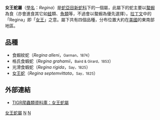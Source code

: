 {{Automatic Taxobox
| taxon = Regina
| image =  Regina septemvittataPCCA20060513-3674B.jpg
| image_caption = [[女王蛇|女王蛇]]（''Regina septemvittata''）
| authority = Baird & Girard，1853}}

'''女王蛇屬'''（[[學名|學名]]：''Regina''）是[[蛇亞目|蛇亞目]][[新蛇科|新蛇科]]下的一個屬，此屬下的蛇主要以[[螯蝦|螯蝦]]為食（亦會進食其它如[[蛙|蛙]]類、[[魚類|魚類]]等，不過會以螯蝦為優先選擇）。[[拉丁文|拉丁文]]中的「Regina」即「[[女王|女王]]」之意。屬下共有四個品種，分布位置大約在[[美國|美國]]的東南部地區。

==品種==
* 食蝦紋蛇（''Regina alleni''，<small>Garman，1874</small>）
* 格氏食蝦蛇（''Regina grahamii''，<small>Baird & Girard，1853</small>）
* 光滑食蝦蛇（''Regina rigida''，<small>Say，1825</small>）
* [[女王蛇|女王蛇]]（''Regina septemvittata''，<small>Say，1825</small>）

==外部連結==
*{{en}}[http://reptile-database.reptarium.cz/search.php?&genus=Regina&submit=Search TIGR爬蟲類資料庫：女王蛇屬]
{{Taxonbar|from=Q1924194}}

[[Category:女王蛇屬|]]
[[Category:_新蛇科|N]]
[[Category:_1853年描述的分类群|N]]